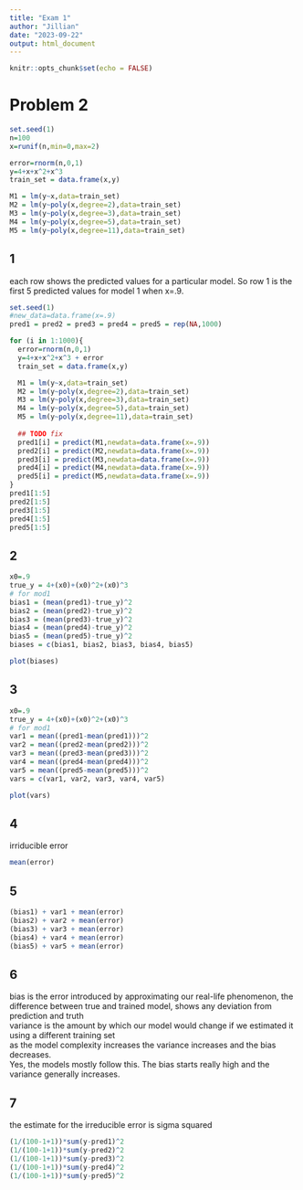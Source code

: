 ```yaml
---
title: "Exam 1"
author: "Jillian"
date: "2023-09-22"
output: html_document
---
```


```r
knitr::opts_chunk$set(echo = FALSE)
```



# Problem 2 

```r
set.seed(1) 
n=100
x=runif(n,min=0,max=2)

error=rnorm(n,0,1) 
y=4+x+x^2+x^3
train_set = data.frame(x,y)

M1 = lm(y~x,data=train_set)
M2 = lm(y~poly(x,degree=2),data=train_set)
M3 = lm(y~poly(x,degree=3),data=train_set)
M4 = lm(y~poly(x,degree=5),data=train_set)
M5 = lm(y~poly(x,degree=11),data=train_set)

```



## 1 
each row shows the predicted values for a particular model. So row 1 is the first 5 predicted values for model 1 when x=.9.  
```r
set.seed(1)
#new_data=data.frame(x=.9)
pred1 = pred2 = pred3 = pred4 = pred5 = rep(NA,1000)

for (i in 1:1000){
  error=rnorm(n,0,1) 
  y=4+x+x^2+x^3 + error
  train_set = data.frame(x,y)

  M1 = lm(y~x,data=train_set)
  M2 = lm(y~poly(x,degree=2),data=train_set)
  M3 = lm(y~poly(x,degree=3),data=train_set)
  M4 = lm(y~poly(x,degree=5),data=train_set)
  M5 = lm(y~poly(x,degree=11),data=train_set)
  
  ## TODO fix 
  pred1[i] = predict(M1,newdata=data.frame(x=.9))
  pred2[i] = predict(M2,newdata=data.frame(x=.9))
  pred3[i] = predict(M3,newdata=data.frame(x=.9))
  pred4[i] = predict(M4,newdata=data.frame(x=.9))
  pred5[i] = predict(M5,newdata=data.frame(x=.9))
}
pred1[1:5]
pred2[1:5]
pred3[1:5]
pred4[1:5]
pred5[1:5]

```

## 2 

```r
x0=.9
true_y = 4+(x0)+(x0)^2+(x0)^3
# for mod1 
bias1 = (mean(pred1)-true_y)^2
bias2 = (mean(pred2)-true_y)^2
bias3 = (mean(pred3)-true_y)^2
bias4 = (mean(pred4)-true_y)^2
bias5 = (mean(pred5)-true_y)^2
biases = c(bias1, bias2, bias3, bias4, bias5)

plot(biases)


```

## 3 

```r
x0=.9
true_y = 4+(x0)+(x0)^2+(x0)^3
# for mod1 
var1 = mean((pred1-mean(pred1)))^2
var2 = mean((pred2-mean(pred2)))^2
var3 = mean((pred3-mean(pred3)))^2
var4 = mean((pred4-mean(pred4)))^2
var5 = mean((pred5-mean(pred5)))^2
vars = c(var1, var2, var3, var4, var5)

plot(vars)


```

## 4 
irriducible error 
```r
mean(error)

```

## 5

```r
(bias1) + var1 + mean(error)
(bias2) + var2 + mean(error)
(bias3) + var3 + mean(error)
(bias4) + var4 + mean(error)
(bias5) + var5 + mean(error)

```

## 6
bias is the error introduced by approximating our real-life phenomenon, the difference between true and trained model, shows any deviation from prediction and truth  
variance is the amount by which our model would change if we estimated it using a different training set  
as the model complexity increases the variance increases and the bias decreases.   
Yes, the models mostly follow this. The bias starts really high and the variance generally increases.  

## 7
the estimate for the irreducible error is sigma squared 

```r
(1/(100-1+1))*sum(y-pred1)^2
(1/(100-1+1))*sum(y-pred2)^2
(1/(100-1+1))*sum(y-pred3)^2
(1/(100-1+1))*sum(y-pred4)^2
(1/(100-1+1))*sum(y-pred5)^2


```



